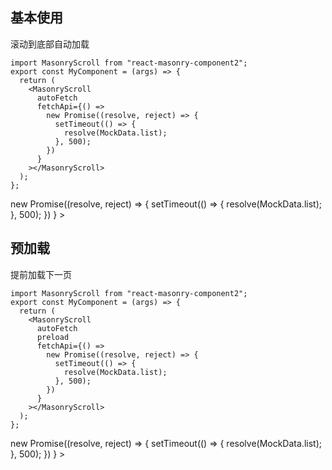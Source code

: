 
<Meta title="布局/MasonryScroll 滚动瀑布流" component={MasonryScroll} />


## 基本使用

滚动到底部自动加载

```tsx
import MasonryScroll from "react-masonry-component2";
export const MyComponent = (args) => {
  return (
    <MasonryScroll
      autoFetch
      fetchApi={() =>
        new Promise((resolve, reject) => {
          setTimeout(() => {
            resolve(MockData.list);
          }, 500);
        })
      }
    ></MasonryScroll>
  );
};
```

<Canvas>
  <Story name="基本使用">
    <Basic
      autoFetch
      fetchApi={() =>
        new Promise((resolve, reject) => {
          setTimeout(() => {
            resolve(MockData.list);
          }, 500);
        })
      }
    ></Basic>
  </Story>
</Canvas>

## 预加载

提前加载下一页

```tsx
import MasonryScroll from "react-masonry-component2";
export const MyComponent = (args) => {
  return (
    <MasonryScroll
      autoFetch
      preload
      fetchApi={() =>
        new Promise((resolve, reject) => {
          setTimeout(() => {
            resolve(MockData.list);
          }, 500);
        })
      }
    ></MasonryScroll>
  );
};
```

<Canvas>
  <Story name="预加载">
    <Basic
      autoFetch
      preload
      pageSize={9}
      fetchApi={() =>
        new Promise((resolve, reject) => {
          setTimeout(() => {
            resolve(MockData.list);
          }, 500);
        })
      }
    ></Basic>
  </Story>
</Canvas>
